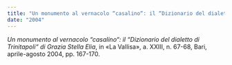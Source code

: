 ```yaml
---
title: "Un monumento al vernacolo “casalino“: il “Dizionario del dialetto di Trinitapoli“ di Grazia Stella Elia"
date: "2004"
---
```


_Un monumento al vernacolo “casalino“: il “Dizionario del dialetto di Trinitapoli“ di Grazia Stella Elia_, in «La Vallisa», a. XXIII, n. 67-68, Bari, aprile-agosto 2004, pp. 167-170.
